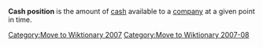 [[Category:Move to Wiktionary 2007]]
[[Category:Move to Wiktionary 2007-08]]

'''Cash position''' is the amount of [[cash]] available to a [[company]] at a given point in time.